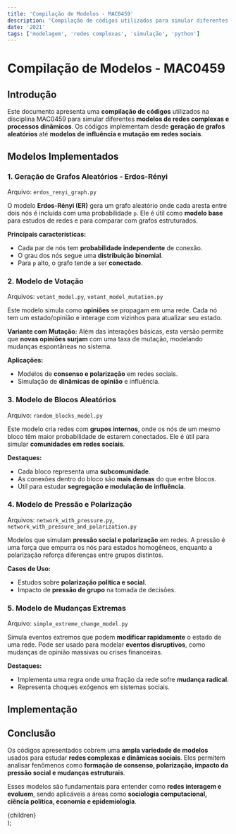 ```yaml
---
title: 'Compilação de Modelos - MAC0459'
description: 'Compilação de códigos utilizados para simular diferentes modelos estudados na disciplina.'
date: '2021'
tags: ['modelagem', 'redes complexas', 'simulação', 'python']
---
```


# Compilação de Modelos - MAC0459

## Introdução

Este documento apresenta uma **compilação de códigos** utilizados na disciplina MAC0459 para simular diferentes **modelos de redes complexas e processos dinâmicos**. Os códigos implementam desde **geração de grafos aleatórios** até **modelos de influência e mutação em redes sociais**.

## Modelos Implementados

### 1. **Geração de Grafos Aleatórios - Erdos-Rényi**
Arquivo: `erdos_renyi_graph.py`

O modelo **Erdos-Rényi (ER)** gera um grafo aleatório onde cada aresta entre dois nós é incluída com uma probabilidade `p`. Ele é útil como **modelo base** para estudos de redes e para comparar com grafos estruturados.

**Principais características:**
- Cada par de nós tem **probabilidade independente** de conexão.
- O grau dos nós segue uma **distribuição binomial**.
- Para `p` alto, o grafo tende a ser **conectado**.

### 2. **Modelo de Votação**
Arquivos: `votant_model.py`, `votant_model_mutation.py`

Este modelo simula como **opiniões** se propagam em uma rede. Cada nó tem um estado/opinião e interage com vizinhos para atualizar seu estado.

**Variante com Mutação:** 
Além das interações básicas, esta versão permite que **novas opiniões surjam** com uma taxa de mutação, modelando mudanças espontâneas no sistema.

**Aplicações:**
- Modelos de **consenso e polarização** em redes sociais.
- Simulação de **dinâmicas de opinião** e influência.

### 3. **Modelo de Blocos Aleatórios**
Arquivo: `random_blocks_model.py`

Este modelo cria redes com **grupos internos**, onde os nós de um mesmo bloco têm maior probabilidade de estarem conectados. Ele é útil para simular **comunidades em redes sociais**.

**Destaques:**
- Cada bloco representa uma **subcomunidade**.
- As conexões dentro do bloco são **mais densas** do que entre blocos.
- Útil para estudar **segregação e modulação de influência**.

### 4. **Modelo de Pressão e Polarização**
Arquivos: `network_with_pressure.py`, `network_with_pressure_and_polarization.py`

Modelos que simulam **pressão social e polarização** em redes. A pressão é uma força que empurra os nós para estados homogêneos, enquanto a polarização reforça diferenças entre grupos distintos.

**Casos de Uso:**
- Estudos sobre **polarização política e social**.
- Impacto de **pressão de grupo** na tomada de decisões.

### 5. **Modelo de Mudanças Extremas**
Arquivo: `simple_extreme_change_model.py`

Simula eventos extremos que podem **modificar rapidamente** o estado de uma rede. Pode ser usado para modelar **eventos disruptivos**, como mudanças de opinião massivas ou crises financeiras.

**Destaques:**
- Implementa uma regra onde uma fração da rede sofre **mudança radical**.
- Representa choques exógenos em sistemas sociais.


## Implementação


<CodeBrowser 
    rootDir="ime/MAE5908-Estatistica das Redes Sociais" 
    defaultOpenFile="erdos_renyi_graph.py" 
/>

## Conclusão

Os códigos apresentados cobrem uma **ampla variedade de modelos** usados para estudar **redes complexas e dinâmicas sociais**. Eles permitem analisar fenômenos como **formação de consenso, polarização, impacto da pressão social e mudanças estruturais**.

Esses modelos são fundamentais para entender como **redes interagem e evoluem**, sendo aplicáveis a áreas como **sociologia computacional, ciência política, economia e epidemiologia**.

  <article className="prose prose-lg max-w-none">
    {children}
  </article>
);


